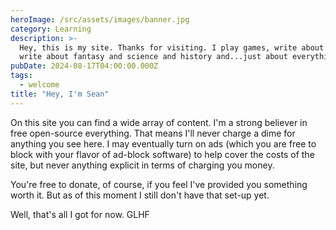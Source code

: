 ```yaml
---
heroImage: /src/assets/images/banner.jpg
category: Learning
description: >-
  Hey, this is my site. Thanks for visiting. I play games, write about them,
  write about fantasy and science and history and...just about everything.
pubDate: 2024-08-17T04:00:00.000Z
tags:
  - welcome
title: "Hey, I'm Sean"
---
```


On this site you can find a wide array of content. I'm a strong believer in free open-source everything. That means I'll never charge a dime for anything you see here. I may eventually turn on ads (which you are free to block with your flavor of ad-block software) to help cover the costs of the site, but never anything explicit in terms of charging you money.

You're free to donate, of course, if you feel I've provided you something worth it. But as of this moment I still don't have that set-up yet.

Well, that's all I got for now. GLHF
